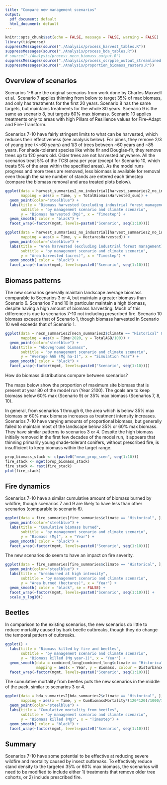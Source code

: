 ```yaml
---
title: "Compare new management scenarios"
output:
  pdf_document: default
  html_document: default
---
```


```r
knitr::opts_chunk$set(echo = FALSE, message = FALSE, warning = FALSE)
library(tidyverse)
suppressMessages(source("./Analysis/process_harvest_tables.R"))
suppressMessages(source("./Analysis/process_bda_tables.R"))
# source("./Analysis/process_necn_biomass_output.R")
suppressMessages(source("./Analysis/process_scrpple_output_streamlined.R"))
suppressMessages(source("./Analysis/proportion_biomass_rasters.R"))

```

## Overview of scenarios

Scenarios 1-6 are the original scenarios from work done by Charles Maxwell et al. 
Scenario 7 applies thinning from below to target 35% of max biomass, and only has treatments for the first 20 years.
Scenario 8 has the same targets, but maintains treatments for the whole 80 years.
Scenario 9 is the same as scenario 8, but targets 60% max biomass.
Scenario 10 applies treatments only to areas with high Pillars of Resilience values for Fire--Adapt and Fire--Transform.

Scenarios 7-10 have fairly stringent limits to what can be harvested, which reduces their effectiveness (see analysis below). For pines, they remove 2/3 of young tree (<~60 years) and 1/3 of trees between ~60 years and ~85 years. For shade-tolerant species like white fir and Douglas-fir, they remove trees up to 120 years old. Older trees are not harvested anywhere. All the scenarios treat 5% of the TCSI area per year (except for Scenario 10, which treats 5% of the area within the specified areas). As the model runs progress and more trees are removed, less biomass is available for removal even though the same number of stands are entered each timestep (compare the biomass removal and area treated plots below).

```r

ggplot(data = harvest_summaries2_no_industrial[harvest_summaries2_no_industrial$climate == "Historical", ], 
       mapping = aes(x = Time, y = TotalBiomassHarvested_sum)) + 
  geom_point(color="steelblue") + 
  labs(title = "Biomass harvested (excluding industrial forest management)",
       subtitle = "by management scenario and climate scenario",
       y = "Biomass harvested (Mg)", x = "Timestep") + 
  geom_smooth( color = "black") + 
  facet_wrap(~factor(mgmt, levels=paste0("Scenario", seq(1:10))))

ggplot(data = harvest_summaries2_no_industrial[harvest_summaries2_no_industrial$climate == "Historical", ], 
       mapping = aes(x = Time, y = HectaresHarvested)) + 
  geom_point(color="steelblue") + 
  labs(title = "Area harvested (excluding industrial forest management)",
       subtitle = "by management scenario and climate scenario",
       y = "Area harvested (acres)", x = "Timestep") + 
  geom_smooth( color = "black") + 
  facet_wrap(~factor(mgmt, levels=paste0("Scenario", seq(1:10))))
```

## Biomass patterns

The new scenarios generally maintain landscape average biomass comparable to Scenarios 3 or 4, but maintain a greater biomass than Scenario 6.  Scenarios 7 and 10 in particular maintain a high biomass, despite having a high amount of biomass harvesting. Much of this difference is due to scenarios 7-10 not including prescribed fire. Scenario 10 biomass exceeds that of Scenario 1, though biomass harvested in Scenario 10 well exceeds that of Scenario 1.

```r

ggplot(data = necn_summaries2[necn_summaries2$climate == "Historical" & (necn_summaries2$mgmt != "No disturbance"), ], 
       mapping = aes(x = Time+2020, y = TotalAGB/100)) + 
  geom_point(color="steelblue") + 
  labs(title = "Aboveground biomass",
       subtitle = "by management scenario and climate scenario",
       y = "Average AGB (Mg ha-1)", x = "Simulation Year") + 
  geom_smooth( color = "black") + 
  facet_wrap(~factor(mgmt, levels=paste0("Scenario", seq(1:10))))
```

How do biomass distributions compare between scenarios?

The maps below show the proportion of maximum site biomass that is present at year 80 of the model run (Year 2100). The goals are to keep biomass below 60% max (Scenario 9) or 35% max biomass (Scenarios 7, 8, 10). 

In general, from scenarios 1 through 6, the area which is below 35% max biomass or 60% max biomass increases as treatment intensity increases. Scenarios 7-10 have varying amounts of proportional biomass, but generally failed to maintain most of the landscape below 35% or 60% max biomass. They have similar patterns to scenarios 3 or 4. Despite the high biomass initially removed in the first few decades of the model run, it appears that thinning primarily young shade-tolerant conifers, without prescribed fire, is insufficient to keep biomass within the target range. 

```r
prop_biomass_stack <- c(paste0("mean_prop_scen", seq(1:10)))
fire_stack <- mget(prop_biomass_stack)
fire_stack <- rast(fire_stack)
plot(fire_stack)
```


## Fire dynamics

Scenarios 7-10 have a similar cumulative amount of biomass burned by wildfire, though scenarios 7 and 9 are likely to have less than other scenarios (comparable to scenario 6). 

```r


ggplot(data = fire_summaries[fire_summaries$climate == "Historical", ], mapping = aes(x = Year, y = CumBiomassMort*(120*120)/1000/1000)) + 
  geom_point(color="steelblue") + 
  labs(title = "Cumulative biomass burned",
       subtitle = "by management scenario and climate scenario",
       y = "Biomass (Mg)", x = "Year") + 
  geom_smooth( color = "black") + 
  facet_wrap(~factor(mgmt, levels=paste0("Scenario", seq(1:10))))


```

The new scenarios do seem to have an impact on fire severity. 
```r
ggplot(data = fire_summaries[fire_summaries$climate == "Historical", ], mapping = aes(x = Year, y = TotalSitesHighIntensity * 3.24)) + 
  geom_point(color="steelblue") + 
  labs(title = "Areaburned at high intensity",
       subtitle = "by management scenario and climate scenario",
       y = "Area burned (hectares)", x = "Year") + 
  geom_smooth( color = "black", se = FALSE) + 
  facet_wrap(~factor(mgmt, levels=paste0("Scenario", seq(1:10)))) + 
  scale_y_log10()
```


## Beetles
In comparison to the existing scenarios, the new scenarios do little to reduce mortality caused by bark beetle outbreaks, though they do change the temporal pattern of outbreaks. 
```r
ggplot() + 
  labs(title = "Biomass killed by fire and beetles",
       subtitle = "by management scenario and climate scenario",
       y = "Biomass killed (Mg year-1)", x = "Year") + 
  geom_smooth(data = combined_long[combined_long$climate == "Historical", ], 
              mapping = aes(x = Year, y = Biomass, colour = Disturbance_type), se = FALSE)  +
  facet_wrap(~factor(mgmt, levels=paste0("Scenario", seq(1:10))))
```

The cumulative mortality from beetles puts the new scenarios in the middle of the pack, similar to scenarios 3 or 4. 

```r
ggplot(data = bda_summaries2[bda_summaries2$climate == "Historical", ],
       mapping = aes(x = Time, y = CumBiomassMortality*(120*120)/1000/1000)) + 
  geom_point(color="steelblue") + 
  labs(title = "Cumulative mortality from beetles",
       subtitle = "by management scenario and climate scenario",
       y = "Biomass killed (Mg)", x = "Timestep") + 
  geom_smooth( color = "black") + 
  facet_wrap(~factor(mgmt, levels=paste0("Scenario", seq(1:10))))
```

## Summary

Scenarios 7-10 have some potential to be effective at reducing severe wildfire and mortality caused by insect outbreaks. To effectively reduce stand density to the targeted 35% or 60% max biomass, the scenarios will need to be modified to include either 1) treatments that remove older tree cohorts, or 2) include prescribed fire. 
